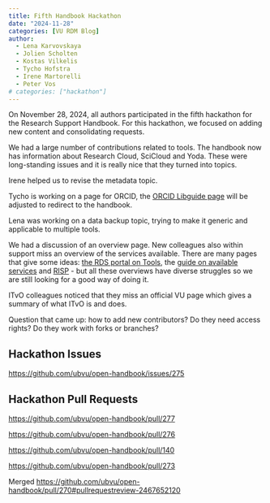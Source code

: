 ```yaml
---
title: Fifth Handbook Hackathon
date: "2024-11-28"
categories: [VU RDM Blog]
author:
  - Lena Karvovskaya
  - Jolien Scholten
  - Kostas Vilkelis
  - Tycho Hofstra
  - Irene Martorelli
  - Peter Vos
# categories: ["hackathon"]
---
```


On November 28, 2024, all authors participated in the fifth hackathon for the Research Support Handbook. For this hackathon, we focused on adding new content and consolidating requests.

We had a large number of contributions related to tools. The handbook now has information about Research Cloud, SciCloud and Yoda. These were long-standing issues and it is really nice that they turned into topics.

Irene helped us to revise the metadata topic.

Tycho is working on a page for ORCID, the [ORCID Libguide page](vu.nl/orcid) will be adjusted to redirect to the handbook.

Lena was working on a data backup topic, trying to make it generic and applicable to multiple tools.

We had a discussion of an overview page. New colleagues also within support miss an overview of the services available.
There are many pages that give some ideas: [the RDS portal on Tools](https://vu.nl/en/about-vu/divisions/university-library/more-about/rdm-tools), the [guide on available services](https://deploy-preview-274--ubvu-open-handbook.netlify.app/guides/data-lifecycle) and [RISP](https://vu.nl/en/research/portal/research-impact-support-portal) - but all these overviews have diverse struggles so we are still looking for a good way of doing it.

ITvO colleagues noticed that they miss an official VU page which gives a summary of what ITvO is and does.

Question that came up: how to add new contributors? Do they need access rights? Do they work with forks or branches?

## Hackathon Issues

<https://github.com/ubvu/open-handbook/issues/275>

## Hackathon Pull Requests

<https://github.com/ubvu/open-handbook/pull/277>

<https://github.com/ubvu/open-handbook/pull/276>

<https://github.com/ubvu/open-handbook/pull/140>

<https://github.com/ubvu/open-handbook/pull/273>

Merged <https://github.com/ubvu/open-handbook/pull/270#pullrequestreview-2467652120>
